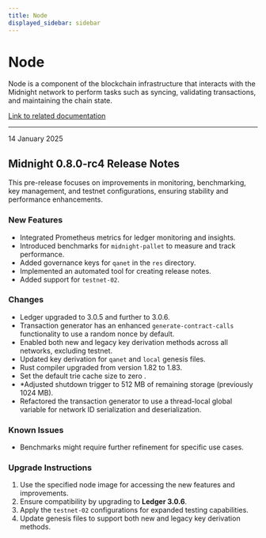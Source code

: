 ```yaml
---
title: Node
displayed_sidebar: sidebar
---
```


# Node

Node is a component of the blockchain infrastructure that interacts with the Midnight network to perform tasks such as syncing, validating transactions, and maintaining the chain state.

[Link to related documentation](../../develop/nodes-and-dapps/node-endpoints)

---

<div 
  style={{
    marginTop: '0',
    fontSize: '1rem',
    fontWeight: 'normal',
    marginBottom: '0.5rem'
  }}
>
  14 January 2025
</div>

## Midnight 0.8.0-rc4 Release Notes

This pre-release focuses on improvements in monitoring, benchmarking, key management, and testnet configurations, ensuring stability and performance enhancements.



### New Features

- Integrated Prometheus metrics for ledger monitoring and insights.
- Introduced benchmarks for `midnight-pallet` to measure and track performance.
- Added governance keys for `qanet` in the `res` directory. 
- Implemented an automated tool for creating release notes.
- Added support for `testnet-02`.

### Changes

- Ledger upgraded to 3.0.5 and further to 3.0.6.
- Transaction generator has an enhanced `generate-contract-calls` functionality to use a random nonce by default.
- Enabled both new and legacy key derivation methods across all networks, excluding testnet.
- Updated key derivation for `qanet` and `local` genesis files.
- Rust compiler upgraded from version 1.82 to 1.83.
- Set the default trie cache size to zero .
- *Adjusted shutdown trigger to 512 MB of remaining storage (previously 1024 MB).
- Refactored the transaction generator to use a thread-local global variable for network ID serialization and deserialization.


### Known Issues

- Benchmarks might require further refinement for specific use cases.

### Upgrade Instructions

1. Use the specified node image for accessing the new features and improvements.  
2. Ensure compatibility by upgrading to **Ledger 3.0.6**.  
3. Apply the `testnet-02` configurations for expanded testing capabilities.  
4. Update genesis files to support both new and legacy key derivation methods.  
